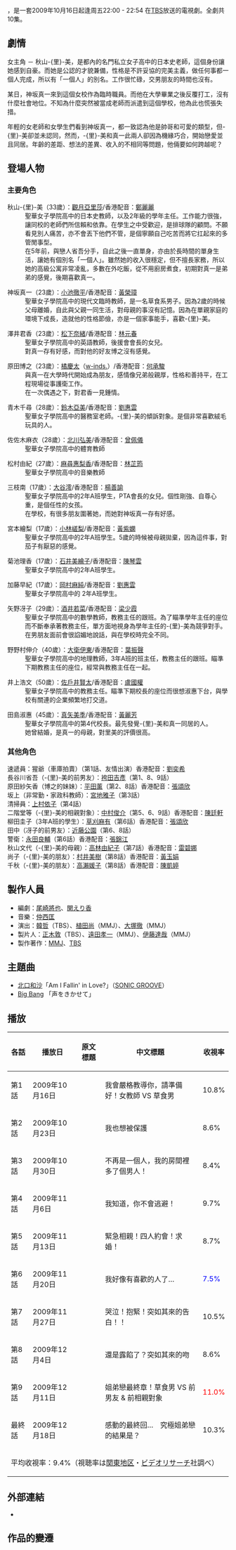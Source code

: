 {{Infobox Television
| show_name            = 單身情歌
| original_name        = {{lang|ja|おひとりさま}}
| image                = 
| caption              = 
| show_name_2          = 
| genre                = [[日本電視劇|日本電視劇]]
| format               = 
| creator              = 
| developer            = 
| writer               = [[尾崎將也|尾崎將也]]、[[関えり香|関えり香]]等
| director             = 
| creative_director    = 
| presenter            = 
| starring             = [[觀月亞里莎|觀月亞里莎]]<br>{{nowrap begin}}[[小池徹平|小池徹平]] <br>{{nowrap begin}} [[松下奈緒|松下奈緒]]<br>{{nowrap begin}}[[橘慶太|橘慶太]]（[[w-inds.|w-inds.]]） <br>{{nowrap begin}}[[真矢美季|真矢美季]]{{Nowrap end}}
| judges               = 
| voices               = 
| narrated             = 
| theme_music_composer = 
| opentheme            = 
| endtheme             = 
| composer             = 
| country              = {{JPN}}
| language             = [[日語|日語]]
| num_seasons          = <!-- or num_series -->
| num_episodes         = 10集
| list_episodes        = 
| executive_producer   = 
| producer             = 正木敦（TBS）、遠田孝一（MMJ）、伊藤達哉（MMJ）
| supervising_producer = 
| editor               = 
| location             = {{JPN}}
| cinematography       = 
| camera               = 
| runtime              = 
| company              = [[TBS電視台|TBS電視台]]
| distributor          = 
| channel              = [[TBS電視台|TBS電視台]]
| picture_format       = 
| audio_format         = 
| slogan               =
| first_run            = {{JPN}}
| first_aired          = {{start date|2009|10|16}}
| last_aired           = {{end date|2009|12|18}}
| status               = 
| preceded_by          = 
| followed_by          = 
| related              = 
| website              = http://www.tbs.co.jp/ohitorisama2009/
| production_website   = 
}}
{{日本作品|單身情歌|おひとりさま}}，是一套2009年10月16日起逢周五22:00 - 22:54 在[[TBS|TBS]]放送的電視劇。全劇共10集。

== 劇情 ==
女主角 － 秋山-{里}-美，是都內的名門私立女子高中的日本史老師，這個身份讓她感到自豪。而她是公認的才貌兼備，性格是不許妥協的完美主義，做任何事都一個人完成，所以有「一個人」的別名。工作很忙碌，交男朋友的時間也沒有。

某日，神坂真一來到這個女校作為臨時職員。而他在大學畢業之後反覆打工，沒有什麼社會地位。不知為什麼突然被當成老師而派遣到這個學校，他為此也慌張失措。

年輕的女老師和女學生們看到神坂真一，都一致認為他是帥哥和可愛的類型，但-{里}-美卻並未認同，然而，-{里}-美和真一此兩人卻因為機緣巧合，開始戀愛並且同居。年齡的差距、想法的差異、收入的不相同等問題，他倆要如何跨越呢？



== 登場人物 ==
=== 主要角色 ===
;秋山-{里}-美（33歲）：[[觀月亞里莎|觀月亞里莎]]/香港配音：[[鄭麗麗|鄭麗麗]]
:聖華女子學院高中的日本史教師，以及2年級的學年主任。工作能力很強，讓同校的老師們所信賴和依靠。在學生之中受歡迎，是排球隊的顧問。不願看見別人痛苦，亦不會丟下他們不管，是個寧願自己吃苦而將它扛起來的多管閒事型。
:在5年前，與戀人省吾分手，自此之後一直單身，亦由於長時間的單身生活，讓她有個別名「一個人」。雖然她的收入很穩定，但不擅長家務，所以她的高級公寓非常凌亂，多數在外吃飯，從不用廚房煮食，初期對真一是弟弟的感覺，後期喜歡真一。

;神坂真一（23歲）：[[小池徹平|小池徹平]]/香港配音：[[黃榮璋|黃榮璋]]
:聖華女子學院高中的現代文臨時教師，是一名草食系男子。因為2歲的時候父母離婚，自此與父親一同生活，對母親的事沒有記憶。因為在單親家庭的環境下成長，造就他的性格節儉，亦是一個家事能手，喜歡-{里}-美。

;澤井君香（23歲）：[[松下奈緒|松下奈緒]]/香港配音：[[林元春|林元春]]
:聖華女子學院高中的英語教師，後援會會長的女兒。
:對真一存有好感，而對他的好友博之沒有感覺。

;原田博之（23歲）：[[橘慶太|橘慶太]]（[[w-inds.|w-inds.]]）/香港配音：[[何承駿|何承駿]]
:與真一在大學時代開始成為朋友，感情像兄弟般親厚，性格和善持平，在工程現場從事護衛工作。
:在一次偶遇之下，對君香一見鍾情。

;青木千尋（28歲）：[[鈴木亞美|鈴木亞美]]/香港配音：[[劉惠雲|劉惠雲]]
:聖華女子學院高中的醫務室老師。-{里}-美的傾訴對象。是個非常喜歡絨毛玩具的人。

;佐佐木麻衣（28歲）：[[北川弘美|北川弘美]]/香港配音：[[曾佩儀|曾佩儀]]
:聖華女子學院高中的體育教師

;松村由紀（27歲）：[[麻尋惠梨香|麻尋惠梨香]]/香港配音：[[林芷筠|林芷筠]]
:聖華女子學院高中的音樂教師

;三枝南（17歲）：[[大谷澪|大谷澪]]/香港配音：[[楊善諭|楊善諭]]
:聖華女子學院高中的2年A班學生，PTA會長的女兒。個性剛強、自尊心重，是個任性的女孩。
:在學校，有很多朋友圍著她，而她對神坂真一存有好感。

;宮本繪梨（17歲）：[[小林嵯梨|小林嵯梨]]/香港配音：[[黃紫嫻|黃紫嫻]]
:聖華女子學院高中的2年A班學生。5歲的時候被母親拋棄，因為這件事，對茄子有厭惡的感覺。

;菊池理香（17歲）：[[石井美繪子|石井美繪子]]/香港配音：[[陳琴雲|陳琴雲]]
:聖華女子學院高中的2年A班學生。

;加藤早紀（17歲）：[[岡村麻純|岡村麻純]]/香港配音：[[劉惠雲|劉惠雲]]
:聖華女子學院高中的 2年A班學生。

;矢野冴子（29歲）：[[酒井若菜|酒井若菜]]/香港配音：[[梁少霞|梁少霞]]
:聖華女子學院高中的數學教師，教務主任的跟班。為了瞄準學年主任的座位而不斷奉承著教務主任，單方面地視身為學年主任的-{里}-美為競爭對手。
:在男朋友面前會很諂媚地說話，與在學校時完全不同。

;野野村伸介（40歲）：[[大衛伊東|大衛伊東]]/香港配音：[[葉振聲|葉振聲]]
:聖華女子學院高中的地理教師，3年A班的班主任，教務主任的跟班。瞄準下期教務主任的座位，經常與教務主任在一起。

;井上浩文（50歲）：[[佐戶井賢太|佐戶井賢太]]/香港配音：[[盧國權|盧國權]]
:聖華女子學院高中的教務主任。瞄準下期校長的座位而很想淑惠下台，與學校有關連的企業頻繁地打交道。

;田島淑惠（45歲）：[[真矢美季|真矢美季]]/香港配音：[[黃麗芳|黃麗芳]]
:聖華女子學院高中的第4代校長。最先發覺-{里}-美和真一同居的人。
:她曾結婚，是真一的母親，對里美的評價很高。

=== 其他角色 ===
;速遞員：猩爺（車庫拍賣）（第1話、友情出演）香港配音：[[劉奕希|劉奕希]]
;長谷川省吾（-{里}-美的前男友）：[[袴田吉彥|袴田吉彥]]（第1、8、9話）
;原田紗矢香（博之的妹妹）：[[平田薰|平田薰]]（第2、8話）香港配音：[[張頌欣|張頌欣]]
;坂上（非常勤・家政科教師）：[[宮地雅子|宮地雅子]]（第3話）
;清掃員：[[上村依子|上村依子]]（第4話）
;二階堂等（-{里}-美的相親對象）：[[中村俊介|中村俊介]]（第5、6、9話）香港配音：[[陳廷軒_(配音員)|陳廷軒]]
;柳田圭子（3年A班的學生）：[[草刈麻有|草刈麻有]]（第6話）香港配音：[[張頌欣|張頌欣]]
;田中（冴子的前男友）：[[近藤公園|近藤公園]]（第6、8話）
;警衛：[[永田良輔|永田良輔]]（第6話）香港配音：[[張錦江|張錦江]]
;秋山文代（-{里}-美的母親）：[[高林由紀子|高林由紀子]]（第7話）香港配音：[[雷碧娜|雷碧娜]]
;尚子（-{里}-美的朋友）：[[村井美樹|村井美樹]]（第8話）香港配音：[[黃玉娟|黃玉娟]]
;千秋（-{里}-美的朋友）：[[高瀨媛子|高瀨媛子]]（第8話）香港配音：[[陳凱婷|陳凱婷]]

== 製作人員 ==
*編劇：[[尾崎將也|尾崎將也]]、[[関えり香|関えり香]]
*音樂：[[仲西匡|仲西匡]] 
*演出：[[韓哲|韓哲]]（TBS）、[[植田尚|植田尚]]（MMJ）、[[大塚徹|大塚徹]]（MMJ）
*製片人：[[正木敦|正木敦]]（TBS）、[[遠田孝一|遠田孝一]]（MMJ）、[[伊藤達哉|伊藤達哉]]（MMJ）
*製作著作：[[MMJ|MMJ]]、[[TBS|TBS]] 



== 主題曲 ==

* [[北口和沙|北口和沙]]「Am I Fallin' in Love?」（[[SONIC_GROOVE|SONIC GROOVE]]）
* [[Big_Bang|Big Bang]] 「声をきかせて」

== 播放 ==

{| class="wikitable" style="text-align:center"
!各話||播放日||原文標題||中文標題||收視率
|-
|第1話|| 2009年10月16日||{{lang|ja|ビシビシいくわよ、覚悟しなさい！女性教師VS草食系男子}}||我會嚴格教導你，請準備好！女教師 VS 草食男||10.8%
|-
|第2話||2009年10月23日||{{lang|ja|私だって守られたい！}}||我也想被保護||8.6%
|-
|第3話||2009年10月30日||{{lang|ja|ひとりじゃなかった…私の家に男がいる！}}||不再是一個人，我的房間裡多了個男人！||8.4%
|-
|第4話||2009年11月6日||{{lang|ja|私にはわかる、あなたは逃げるような人じゃない！}}||我知道，你不會逃避！||9.7%
|-
|第5話||2009年11月13日||{{lang|ja|緊急お見合い！ダブルデート！プロポーズ！}}||緊急相親！四人約會！求婚！||8.7%
|-
|第6話||2009年11月20日||{{lang|ja|私、好きな人ができたみたいなの…}}||我好像有喜歡的人了…||<font color=blue>7.5%
|-
|第7話||2009年11月27日||{{lang|ja|泣いて！抱きしめて！そして突然の告白！！}}||哭泣！抱緊！突如其來的告白！！||10.5%
|-
|第8話||2009年12月4日||{{lang|ja|ついにバレちゃった？そして突然のキス}}||還是露餡了？突如其來的吻||8.6%
|-
|第9話||2009年12月11日||{{lang|ja|元彼&元見合い相手登場で年の差恋愛！ついに最終章}}||姐弟戀最終章！草食男 VS 前男友 & 前相親對象||<font color=red>11.0%
|-
|最終話||2009年12月18日||{{lang|ja|感動の最終回のはずが…　究極の格差恋愛の行方は？}}||感動的最終回…　究極姐弟戀的結果是？||10.3%
|-
!colspan="6"|平均收視率：9.4%（視聴率は[[関東地方|関東地区]]・[[ビデオリサーチ|ビデオリサーチ]]社調べ）
|}

== 外部連結 ==
*{{official|http://www.tbs.co.jp/ohitorisama2009/}}{{ja}}



== 作品的變遷 ==
{{電視節目的變遷
|電視台= {{JPN}}[[東京廣播公司|TBS]]
|播放檔次=[[TBS週五連續劇|金曜劇場]]||
|節目名稱= '''單身情歌'''<br />（2009.10.16 - 2009.12.18）|
|上一節目= [[雙頭犬|雙頭犬]] <br />（2009.7.24 - 2009.9.25）|
|下一節目= [[完美小姐進化論|完美小姐進化論]]<br />（2010.1.15 - 2010.3.19）
}}
{{電視節目的變遷|
電視台={{flagicon|Taiwan}}臺灣 [[緯來日本台|緯來日本台]]| 
播放檔次=[[緯來日本台#一番偶像劇|一番偶像劇]] 週一至週五晚間十一點|
節目名稱 =單身女萬歲<br />（2010.6.1 - 2010.6.14）|  
上一節目=[[小公主莎拉_(電視劇)|莎拉公主]]<br />（2010.5.17 - 2010.5.31）|
下一節目=[[時尚女王|時尚女王]]<br>（2010.6.15 - 2010.6.29）|
2播放檔次=週一至週五 21:00至22:00 （雙時段撥出）|
2節目名稱=單身女萬歲<br />（2010.6.1 - 2010.6.14）|  
2上一節目=[[小公主莎拉_(電視劇)|莎拉公主]]<br />（2010.5.17 - 2010.5.31）|
2下一節目=[[時尚女王|時尚女王]]<br>（2010.6.15 - 2010.6.29）|
}}
{{電視節目的變遷
|電視台={{flagicon|Hong Kong}} 香港 [[無綫劇集台|無綫劇集台]]
|播放檔次=星期日 17:30-19:15 （每次播映兩集）
|節目名稱= 單身情歌<br >（2010.02.28 - 2010.03.28）
|上一節目=[[白之春|-{白色春天}-]]<br />（2010.01.17 - 2010.02.21） 
|下一節目={{link-ja|臨場~非常鑑證官|臨場#テレビドラマ|-{臨場~非常鑑證官}-}}<br />（2010.04.04 - 2010.05.02） 
|2電視台={{flagicon|Hong Kong}} 香港 [[無綫電視|無綫電視]][[J2台|J2台]]
|2播放檔次=星期六 21:35-22:35
|2節目名稱=-{單身情歌}-<br >（2011.01.08 - 2011.04.02） 
|2上一節目=[[MR.BRAIN|-{Mr. Brain}-]]<br />（2010.11.06 - 2011.12.25）
|2下一節目=[[Q10|Q10]]<br />（2011.04.09 - 2011.06.31）
|3電視台= {{flagicon|Hong Kong}} 香港 [[高清翡翠台|高清翡翠台]]
|3播放檔次= 星期日09:00-11:00
|3節目名稱=-{單身情歌}-<br >（2012.05.13 - 2012.07.01） 
|3上一節目=[[華麗的間諜|-{華麗的間諜}-]]<br />（2012.04.01 - 2012.05.06） 
|3下一節目=[[不委曲的女人|-{剩女向前衝}-]]<br />（2012.07.08 - 2012.08.12） 
}}

{{TBS週五連續劇}}

{{Cat also|O hitori-sama|TBS週五連續劇|2009年日本電視劇集|日語電視劇|MMJ電視劇|教師主角電視劇|姊弟戀題材電視劇|無綫電視外購劇集|緯來電視外購日劇}}
